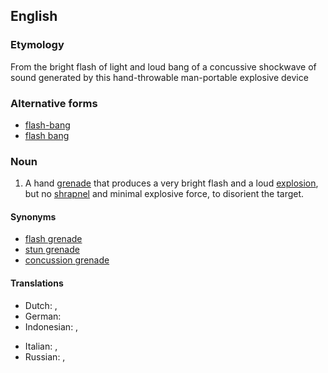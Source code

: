 ==English==
{{rfm|Move to [[flash-bang]]. Primary usage seems to hyphenated, followed by usage with a space ([[flash bang]], and as a single word ([[flashbang]]).}}

===Etymology===
{{compound|lang=en|flash|bang}} From the bright flash of light and loud bang of a concussive shockwave of sound generated by this hand-throwable man-portable explosive device

===Alternative forms===
* [[flash-bang]]
* [[flash bang]]

===Noun===
{{en-noun}}

# A hand [[grenade]] that produces a very bright flash and a loud [[explosion]], but no [[shrapnel]] and minimal explosive force, to disorient the target.

====Synonyms====
* [[flash grenade]]
* [[stun grenade]]
* [[concussion grenade]]

====Translations====
{{trans-top|a type of grenade}}
* Dutch: {{t|nl|aanvalshandgranaat}}, {{t|nl|flitsgranaat}}
* German: {{t|de|Blendgranate|f}}
* Indonesian: {{t|id|granat kejut}}, {{t|id|flashbang}}
{{trans-mid}}
* Italian: {{t|it|flashbang}}, {{t|it|stun grenade}}
* Russian: {{t|ru|светозвуковая граната|f|tr=svetozvukovája granáta}}, {{t|ru|светошумовая граната|f|tr=svetošumovája granáta}}
{{trans-bottom}}